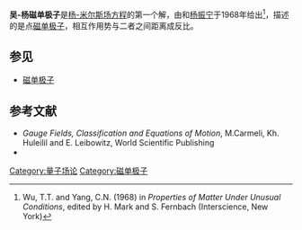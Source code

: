 <!--这是一個通過Template:New Page創建的頁面-->
<!--给出這個條目的定義-->
'''吴-杨磁单极子'''是[[杨-米尔斯理论|杨-米尔斯场方程]]的第一个解，由{{link-en|吴大峻|Tai Tsun Wu}}和[[杨振宁|杨振宁]]于1968年给出<ref>Wu, T.T. and Yang, C.N. (1968) in ''Properties of Matter Under Unusual Conditions'', edited by H. Mark and S. Fernbach (Interscience, New York)</ref>，描述的是点[[磁单极子|磁单极子]]，相互作用势与二者之间距离成反比。
==参见==
*[[磁单极子|磁单极子]]

==参考文献==
<references/>
* ''Gauge Fields, Classification and Equations of Motion'', M.Carmeli, Kh. Huleilil and E. Leibowitz, World Scientific Publishing
*{{cite book | author=Shnir, Yakov M. | title=Magnetic Monopoles | publisher=Springer-Verlag | year=2005 | isbn=3-540-25277-0}}

[[Category:量子场论|Category:量子场论]]
[[Category:磁单极子|Category:磁单极子]]